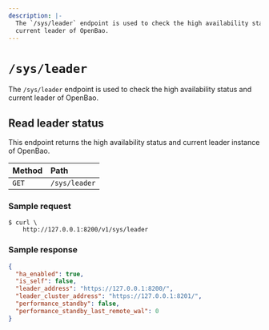 ```yaml
---
description: |-
  The `/sys/leader` endpoint is used to check the high availability status and
  current leader of OpenBao.
---
```


# `/sys/leader`

The `/sys/leader` endpoint is used to check the high availability status and
current leader of OpenBao.

## Read leader status

This endpoint returns the high availability status and current leader instance
of OpenBao.

| Method | Path          |
| :----- | :------------ |
| `GET`  | `/sys/leader` |

### Sample request

```shell-session
$ curl \
    http://127.0.0.1:8200/v1/sys/leader
```

### Sample response

```json
{
  "ha_enabled": true,
  "is_self": false,
  "leader_address": "https://127.0.0.1:8200/",
  "leader_cluster_address": "https://127.0.0.1:8201/",
  "performance_standby": false,
  "performance_standby_last_remote_wal": 0
}
```
